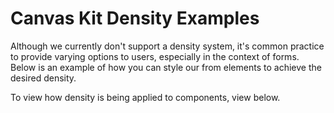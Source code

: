 
<Meta title="Examples/Forms/Density and Alignment" />

# Canvas Kit Density Examples

Although we currently don't support a density system, it's common practice to provide varying
options to users, especially in the context of forms. Below is an example of how you can style our
from elements to achieve the desired density.

<ExampleCodeBlock code={Density} />

To view how density is being applied to components, view below.

<ExampleCodeBlock code={DensityComponents} />
